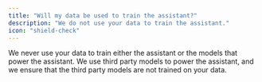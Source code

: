 ```yaml
---
title: "Will my data be used to train the assistant?"
description: "We do not use your data to train the assistant."
icon: "shield-check"
---
```


We never use your data to train either the assistant or the models that power the assistant. We use third party models to power the assistant, and we ensure that the third party models are not trained on your data.

